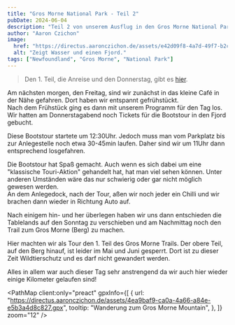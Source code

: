 ```yaml
---
title: "Gros Morne National Park - Teil 2"
pubDate: 2024-06-04
description: "Teil 2 von unserem Ausflug in den Gros Morne National Park."
author: "Aaron Czichon"
image:
  href: "https://directus.aaronczichon.de/assets/e42d09f8-4a7d-49f7-b2c5-c2d3ea60c7b7.JPG?quality=70&width=1600"
  alt: "Zeigt Wasser und einen Fjord."
tags: ["Newfoundland", "Gros Morne", "National Park"]
---
```



> Den 1. Teil, die Anreise und den Donnerstag, gibt es [hier](https://canada.aaronczichon.de/blog/18-gros-morne-part1/).

Am nächsten morgen, den Freitag, sind wir zunächst in das kleine Café in der Nähe gefahren. Dort haben wir entspannt gefrühstückt.  
Nach dem Frühstück ging es dann mit unserem Programm für den Tag los. Wir hatten am Donnerstagabend noch Tickets für die Bootstour in den Fjord gebucht.

<DirectusImage assetId="9b9922e9-700e-4e37-b79b-1cc2a5df2e3c.JPG" />

Diese Bootstour startete um 12:30Uhr. Jedoch muss man vom Parkplatz bis zur Anlegestelle noch etwa 30-45min laufen. Daher sind wir um 11Uhr dann entsprechend losgefahren.

Die Bootstour hat Spaß gemacht. Auch wenn es sich dabei um eine "klassische Touri-Aktion" gehandelt hat, hat man viel sehen können. Unter anderen Umständen wäre das nur schwierig oder gar nicht möglich gewesen werden.  
An dem Anlegedock, nach der Tour, aßen wir noch jeder ein Chilli und wir brachen dann wieder in Richtung Auto auf.

Nach einigem hin- und her überlegen haben wir uns dann entschieden die Tablelands auf den Sonntag zu verschieben und am Nachmittag noch den Trail zum Gros Morne (Berg) zu machen.

<DirectusImage assetId="cff831af-449e-465b-bedf-fafc7db2bfc0.JPG" />

<DirectusImage assetId="2ed9fb03-d421-4558-af00-178089b0ff5a.JPG" />

Hier machten wir als Tour den 1. Teil des Gros Morne Trails. Der obere Teil, auf den Berg hinauf, ist leider im Mai und Juni gesperrt. Dort ist zu dieser Zeit Wildtierschutz und es darf nicht gewandert werden.

<DirectusImage assetId="b8ebc6a1-b744-427e-a0a5-4aa42bcef7a1.JPG" />

<DirectusImage assetId="9dcfd804-c073-4e0a-9e4b-97a0b6b3c090.jpg" />

Alles in allem war auch dieser Tag sehr anstrengend da wir auch hier wieder einige Kilometer gelaufen sind!

<PathMap
  client:only="preact"
  gpxInfo={[
    {
      url: "https://directus.aaronczichon.de/assets/4ea9baf9-ca0a-4a66-a84e-e5b3a4d8c827.gpx",
      tooltip: "Wanderung zum Gros Morne Mountain",
    },
  ]}
  zoom="12"
/>
